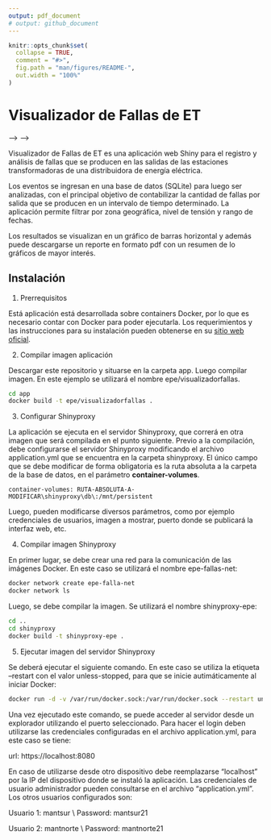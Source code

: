 ```yaml
---
output: pdf_document
# output: github_document
---
```


<!-- README.md is generated from README.Rmd. Please edit that file -->

```r
knitr::opts_chunk$set(
  collapse = TRUE,
  comment = "#>",
  fig.path = "man/figures/README-",
  out.width = "100%"
)
```

# Visualizador de Fallas de ET

<!-- <!-- badges: start --> -->
<!-- [![Lifecycle: experimental](https://img.shields.io/badge/lifecycle-experimental-orange.svg)](https://lifecycle.r-lib.org/articles/stages.html#experimental) -->
<!-- <!-- badges: end --> -->

Visualizador de Fallas de ET es una aplicación web Shiny para el registro y análisis de fallas que se producen en las salidas de las estaciones transformadoras de una distribuidora de energía eléctrica.

Los eventos se ingresan en una base de datos (SQLite) para luego ser analizadas, con el principal objetivo de contabilizar la cantidad de fallas por salida que se producen en un intervalo de tiempo determinado. La aplicación permite filtrar por zona geográfica, nivel de tensión y rango de fechas.

Los resultados se visualizan en un gráfico de barras horizontal y además puede descargarse un reporte en formato pdf con un resumen de lo gráficos de mayor interés.

## Instalación

1. Prerrequisitos

Está aplicación está desarrollada sobre containers Docker, por lo que es necesario contar con Docker para poder ejecutarla. Los requerimientos y las instrucciones para su instalación pueden obtenerse en su [sitio web oficial](https://docs.docker.com/).


2. Compilar imagen aplicación

Descargar este repositorio y situarse en la carpeta app. Luego compilar imagen. En este ejemplo se utilizará el nombre epe/visualizadorfallas.

```bash
cd app
docker build -t epe/visualizadorfallas .
```

3. Configurar Shinyproxy

La aplicación se ejecuta en el servidor Shinyproxy, que correrá en otra imagen que será compilada en el punto siguiente. Previo a la compilación, debe configurarse el servidor Shinyproxy modificando el archivo application.yml que se encuentra en la carpeta shinyproxy. El único campo que se debe modificar de forma obligatoria es la ruta absoluta a la carpeta de la base de datos, en el parámetro **container-volumes**.

```
container-volumes: RUTA-ABSOLUTA-A-MODIFICAR\shinyproxy\db\:/mnt/persistent
```

Luego, pueden modificarse diversos parámetros, como por ejemplo credenciales de usuarios, imagen a mostrar, puerto donde se publicará la interfaz web, etc.

4. Compilar imagen Shinyproxy

En primer lugar, se debe crear una red para la comunicación de las imágenes Docker. En este caso se utilizará el nombre epe-fallas-net:

```bash
docker network create epe-falla-net
docker network ls
```

Luego, se debe compilar la imagen. Se utilizará el nombre shinyproxy-epe:

```bash
cd ..
cd shinyproxy
docker build -t shinyproxy-epe .
```

5. Ejecutar imagen del servidor Shinyproxy

Se deberá ejecutar el siguiente comando. En este caso se utiliza la etiqueta --restart con el valor unless-stopped, para que se inicie autimáticamente al iniciar Docker:

```bash
docker run -d -v /var/run/docker.sock:/var/run/docker.sock --restart unless-stopped --net epe-fallas-net -p 8080:8080 shinyproxy-epe
```

Una vez ejecutado este comando, se puede acceder al servidor desde un explorador utilizando el puerto seleccionado. Para hacer el login deben utilizarse las credenciales configuradas en el archivo application.yml, para este caso se tiene:

url: https://localhost:8080    

En caso de utilizarse desde otro dispositivo debe reemplazarse "localhost" por la IP del dispositivo donde se instaló la aplicación. Las credenciales de usuario administrador pueden consultarse en el archivo "application.yml". Los otros usuarios configurados son:

Usuario 1: mantsur \\
Password: mantsur21

Usuario 2: mantnorte \\
Password: mantnorte21